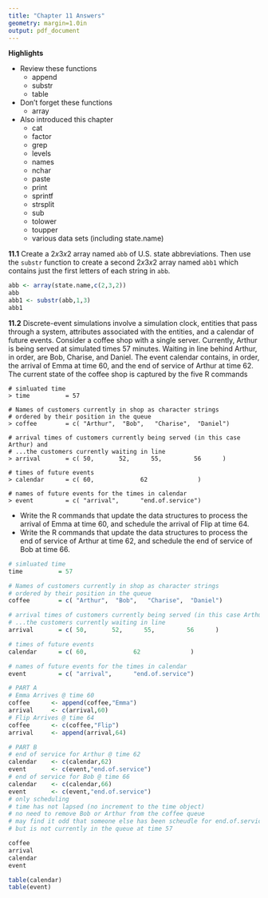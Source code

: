 ```yaml
---
title: "Chapter 11 Answers"
geometry: margin=1.0in
output: pdf_document
---
```

\pagenumbering{gobble}

__Highlights__

+   Review these functions
    +   append
    +   substr
    +   table
+   Don't forget these functions
    +   array  
+   Also introduced this chapter
    +   cat
    +   factor
    +   grep
    +   levels
    +   names
    +   nchar
    +   paste
    +   print
    +   sprintf
    +   strsplit
    +   sub
    +   tolower
    +   toupper
    +   various data sets (including state.name)

__11.1__ Create a $2 x 3 x 2$ array named ```abb``` of U.S. state abbreviations.
Then use the ```substr``` function to create a second $2 x 3 x 2$ array named ```abb1``` which contains just the first letters of each string in ```abb```.

```r
abb <- array(state.name,c(2,3,2))
abb
abb1 <- substr(abb,1,3)
abb1
```

__11.2__ Discrete-event simulations involve a simulation clock, entities that pass through a system, attributes associated with the entities, and a calendar of future events.
Consider a coffee shop with a single server.
Currently, Arthur is being served at simulated times 57 minutes.
Waiting in line behind Arthur, in order, are Bob, Charise, and Daniel.
The event calendar contains, in order, the arrival of Emma at time 60, and the end of service of Arthur at time 62.
The current state of the coffee shop is captured by the five R commands

```
# simluated time
> time          = 57

# Names of customers currently in shop as character strings
# ordered by their position in the queue
> coffee        = c( "Arthur",  "Bob",   "Charise",  "Daniel")

# arrival times of customers currently being served (in this case Arthur) and
# ...the customers currently waiting in line
> arrival       = c( 50,       52,      55,         56      )

# times of future events
> calendar      = c( 60,             62              )

# names of future events for the times in calendar
> event         = c( "arrival",      "end.of.service")
```

+ Write the R commands that update the data structures to process the arrival of Emma at time 60, and schedule the arrival of Flip at time 64.
+ Write the R commands that update the data structures to process the end of service of Arthur at time 62, and schedule the end of service of Bob at time 66.


```r
# simluated time
time          = 57

# Names of customers currently in shop as character strings
# ordered by their position in the queue
coffee        = c( "Arthur",  "Bob",   "Charise",  "Daniel")

# arrival times of customers currently being served (in this case Arthur) and
# ...the customers currently waiting in line
arrival       = c( 50,       52,      55,         56      )

# times of future events
calendar      = c( 60,             62              )

# names of future events for the times in calendar
event         = c( "arrival",      "end.of.service")

# PART A
# Emma Arrives @ time 60
coffee      <- append(coffee,"Emma")
arrival     <- c(arrival,60)
# Flip Arrives @ time 64
coffee      <- c(coffee,"Flip")
arrival     <- append(arrival,64)

# PART B
# end of service for Arthur @ time 62
calendar    <- c(calendar,62)
event       <- c(event,"end.of.service")
# end of service for Bob @ time 66
calendar    <- c(calendar,66)
event       <- c(event,"end.of.service")
# only scheduling
# time has not lapsed (no increment to the time object)
# no need to remove Bob or Arthur from the coffee queue
# may find it odd that someone else has been scheudle for end.of.service @ 62
# but is not currently in the queue at time 57

coffee
arrival
calendar
event

table(calendar)
table(event)

```
